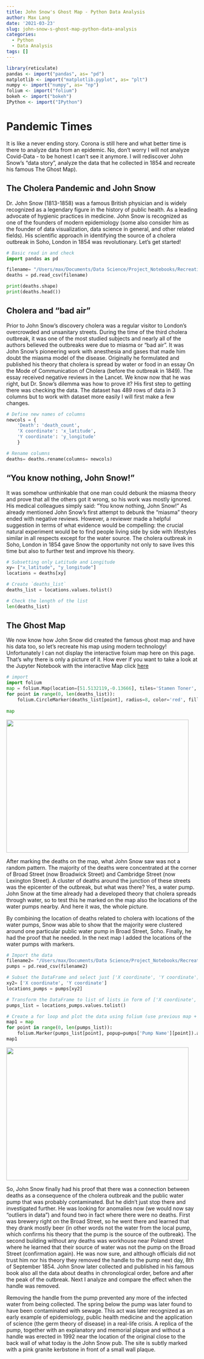 ```yaml
---
title: John Snow's Ghost Map - Python Data Analysis
author: Max Lang
date: '2021-03-23'
slug: john-snow-s-ghost-map-python-data-analysis
categories:
  - Python
  - Data Analysis
tags: []
---
```

```r
library(reticulate)
pandas <- import("pandas", as= "pd")
matplotlib <- import("matplotlib.pyplot", as= "plt")
numpy <- import("numpy", as= "np")
folium <- import("folium")
bokeh <- import("bokeh")
IPython <- import("IPython")
```

# Pandemic Times
It is like a never ending story. Corona is still here and what better time is there to analyze data from an epidemic. No, don't worry I will not analyze Covid-Data - to be honest I can't see it anymore. I will rediscover John Snow's "data story", analyze the data that he collected in 1854 and recreate his famous The Ghost Map). 

## The Cholera Pandemic and John Snow
Dr. John Snow (1813-1858) was a famous British physician and is widely recognized as a legendary figure in the history of public health.
As a leading advocate of hygienic practices in medicine.
John Snow is recognized as one of the founders of modern epidemiology (some also consider him as the founder of data visualization, data science in general, and other related fields). His scientific approach in identifying the source of a cholera outbreak in Soho, London in 1854 was revolutionary. Let's get started!

```python
# Basic read in and check
import pandas as pd

filename= "/Users/max/Documents/Data Science/Project_Notebooks/Recreating John Snow's Ghost Map/datasets/deaths.csv"
deaths = pd.read_csv(filename)

print(deaths.shape)
print(deaths.head())
```

## Cholera and "bad air"
Prior to John Snow's discovery cholera was a regular visitor to London’s overcrowded and unsanitary streets. During the time of the third cholera outbreak, it was one of the most studied subjects and nearly all of the authors believed the outbreaks were due to miasma or "bad air".
It was John Snow's pioneering work with anesthesia and gases that made him doubt the miasma model of the disease. Originally he formulated and published his theory that cholera is spread by water or food  in an essay On the Mode of Communication of Cholera (before the outbreak in 1849). The essay received negative reviews in the Lancet.
We know now that he was right, but Dr. Snow's dilemma was how to prove it? His first step to getting there was checking the data. The dataset has 489 rows of data in 3 columns but to work with dataset more easily I will first make a few changes.

```python
# Define new names of columns
newcols = {
    'Death': 'death_count',
    'X coordinate': 'x_latitude', 
    'Y coordinate': 'y_longitude' 
    }

# Rename columns
deaths= deaths.rename(columns= newcols)
```

##  "You know nothing, John Snow!"
It was somehow unthinkable that one man could debunk the miasma theory and prove that all the others got it wrong, so his work was mostly ignored. His medical colleagues simply said: "You know nothing, John Snow!"
As already mentioned John Snow's first attempt to debunk the "miasma" theory ended with negative reviews. However, a reviewer made a helpful suggestion in terms of what evidence would be compelling: the crucial natural experiment would be to find people living side by side with lifestyles similar in all respects except for the water source. The cholera outbreak in Soho, London in 1854 gave Snow the opportunity not only to save lives this time but also to further test and improve his theory.

```python
# Subsetting only Latitude and Longitude
xy= ["x_latitude", "y_longitude"]
locations = deaths[xy]

# Create `deaths_list` 
deaths_list = locations.values.tolist()

# Check the length of the list
len(deaths_list)
```

## The Ghost Map 
We now know how John Snow did created the famous ghost map and have his data too, so let's recreate his map using modern technology!  Unfortunately I can not display the interactive foium map here on this page. That's why there is only a picture of it. How ever if you want to take a look at the Jupyter Notebook with the interactive Map click [here](https://github.com/MaxMLang/Data_Analysis_Projects/blob/main/Recreating%20John%20Snow's%20Ghost%20Map/notebook.ipynb)

```python
# import
import folium
map = folium.Map(location=[51.5132119,-0.13666], tiles='Stamen Toner', zoom_start=17)
for point in range(0, len(deaths_list)):
    folium.CircleMarker(deaths_list[point], radius=8, color='red', fill=True, fill_color='red', opacity = 0.4).add_to(map)
    
map
```
![](images/Bildschirmfoto 2021-03-27 um 02.30.34.png){width=480px height=350px}

After marking the deaths on the map, what John Snow saw was not a random pattern. The majority of the deaths were concentrated at the corner of Broad Street (now Broadwick Street) and Cambridge Street (now Lexington Street). A cluster of deaths around the junction of these streets was the epicenter of the outbreak, but what was there? Yes, a water pump.
John Snow at the time already had a developed theory that cholera spreads through water, so to test this he marked on the map also the locations of the water pumps nearby. And here it was, the whole picture.</p>
By combining the location of deaths related to cholera with locations of the water pumps, Snow was able to show that the majority were clustered around one particular public water pump in Broad Street, Soho. Finally, he had the proof that he needed.
In the next map I added the locations of the water pumps with markers.

```python
# Import the data
filename2= "/Users/max/Documents/Data Science/Project_Notebooks/Recreating John Snow's Ghost Map/datasets/pumps.csv"
pumps = pd.read_csv(filename2)

# Subset the DataFrame and select just ['X coordinate', 'Y coordinate'] columns
xy2= ['X coordinate', 'Y coordinate']
locations_pumps = pumps[xy2]

# Transform the DataFrame to list of lists in form of ['X coordinate', 'Y coordinate'] pairs
pumps_list = locations_pumps.values.tolist()

# Create a for loop and plot the data using folium (use previous map + add another layer)
map1 = map
for point in range(0, len(pumps_list)):
    folium.Marker(pumps_list[point], popup=pumps['Pump Name'][point]).add_to(map1)
map1
```

![](images/Bildschirmfoto 2021-03-27 um 02.31.45.png){width=480px height=350px}


So, John Snow finally had his proof that there was a connection between deaths as a consequence of the cholera outbreak and the public water pump that was probably contaminated. But he didn't just stop there and investigated further.
He was looking for anomalies now (we would now say "outliers in data") and found two in fact where there were no deaths. First was brewery right on the Broad Street, so he went there and learned that they drank mostly beer (in other words not the water from the local pump, which confirms his theory that the pump is the source of the outbreak). The second building without any deaths was workhouse near Poland street where he learned that their source of water was not the pump on the Broad Street (confirmation again).
He was now sure, and although officials did not trust him nor his theory they removed the handle to the pump next day, 8th of September 1854. John Snow later collected and published in his famous book also all the data about deaths in chronological order, before and after the peak of the outbreak. Next I analyze and compare the effect when the handle was removed.

Removing the handle from the pump prevented any more of the infected water from being collected. The spring below the pump was later found to have been contaminated with sewage. This act was later recognized as an early example of epidemiology, public health medicine and the application of science (the germ theory of disease) in a real-life crisis.
A replica of the pump, together with an explanatory and memorial plaque and without a handle was erected in 1992  near the location of the original close to the back wall of what today is the John Snow pub. The site is subtly marked with a pink granite kerbstone in front of a small wall plaque.


